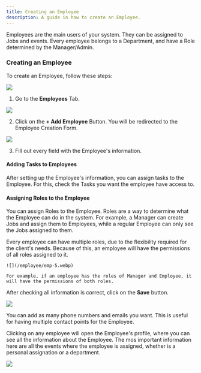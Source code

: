 ```yaml
---
title: Creating an Employee
description: A guide in how to create an Employee.
---
```



Employees are the main users of your system. They can be assigned to Jobs and events. Every employee belongs to a Department, and have a Role determined by the Manager/Admin.

### Creating an Employee

To create an Employee, follow these steps:

![](/employee/emp-1.webp)

1. Go to the **Employees** Tab.

![](/employee/emp-2.webp)

2. Click on the **+ Add Employee** Button. You will be redirected to the Employee Creation Form.

![](/employee/emp-3.webp)

3. Fill out every field with the Employee's information.

#### Adding Tasks to Employees

After setting up the Employee's information, you can assign tasks to the Employee. For this, check the Tasks you want the employee have access to.

#### Assigning Roles to the Employee

You can assign Roles to the Employee. Roles are a way to determine what the Employee can do in the system. For example, a Manager can create Jobs and assign them to Employees, while a regular Employee can only see the Jobs assigned to them.

<Aside type="caution">
    Every employee can have multiple roles, due to the flexibility required for the client's needs. Because of this, an employee will have the permissions of all roles assigned to it.
    
    ![](/employee/emp-5.webp)
    
    For example, if an employee has the roles of Manager and Employee, it will have the permissions of both roles.
</Aside>

After checking all information is correct, click on the **Save** button.

![](/employee/emp-6.webp)

<Aside type="tip">
    You can add as many phone numbers and emails you want. This is useful for having multiple contact points for the Employee.
</Aside>

Clicking on any employee will open the Employee's profile, where you can see all the information about the Employee. The mos important information here are all the events where the employee is assigned, whether is a personal assignation or a department.

![](/employee/emp-7.webp)